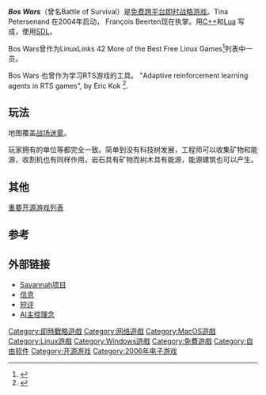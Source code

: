 {{noteTA
|G1=IT
}}
{{NotChineseTitle|time=2015-12-14T04:27:59+00:00}}
{{Portal|自由软件}}
{{Portal|电子游戏}}
{{Infobox VG
| title = Bos Wars
| image = File:Bos wars 2 5.png
| caption =  
| developer =  
| genre = [[即時戰略|即時戰略]]
| modes = [[單機遊戲|單機遊戲]]、[[联机遊戲|联机遊戲]]
| platforms = [[跨平臺|跨平臺]]
}}

'''''Bos Wars'''''（曾名Battle of Survival）是[[自由软件|免费]][[跨平台|跨平台]][[即时战略游戏|即时战略游戏]]。Tina Petersenand 在2004年启动， François Beerten现在执掌。用[[C++|C++]]和[[Lua|Lua]] 写成，使用[[Simple_DirectMedia_Layer|SDL]]。

Bos Wars曾作为LinuxLinks 42 More of the Best Free Linux Games<ref>{{cite web |url = http://www.linuxlinks.com/article/20080522164112313/Games-Part2.html |publisher = linuxlinks.com |title = 42 More of the Best Free Linux Games |accessdate = 2009-01-05 |archive-date = 2009-01-21 |archive-url = https://web.archive.org/web/20090121210638/http://www.linuxlinks.com/article/20080522164112313/Games-Part2.html |dead-url = yes }}</ref>列表中一员。

Bos Wars 也曾作为学习RTS游戏的工具。 "Adaptive reinforcement learning agents in RTS games", by Eric Kok <ref>{{cite web |url = http://www.ekok.nl/download/Adaptive%20reinforcement%20learning%20agents%20in%20RTS%20games.pdf |title = Adaptive reinforcement learning agents in RTS games |deadurl = yes |archiveurl = https://web.archive.org/web/20110724151711/http://www.ekok.nl/download/Adaptive%20reinforcement%20learning%20agents%20in%20RTS%20games.pdf |archivedate = 2011-07-24 |accessdate = 2009-01-05 }}</ref>.

== 玩法 ==
地图覆盖[[战场迷雾|战场迷雾]]。

玩家拥有的单位等都完全一致。简单到没有科技树发展，工程师可以收集矿物和能源，收割机也有同样作用，岩石具有矿物而树木具有能源，能源建筑也可以产生。

== 其他 ==
[[重要开源游戏列表|重要开源游戏列表]]

== 参考 ==
{{reflist|30em}}

== 外部链接 ==
*[http://savannah.nongnu.org/projects/stratagus-bos/ Savannah项目]{{Wayback|url=http://savannah.nongnu.org/projects/stratagus-bos/ |date=20081218011857 }}
*[http://libregamewiki.org/Bos_Wars 信息]{{Wayback|url=http://libregamewiki.org/Bos_Wars |date=20090104124519 }}
*[https://web.archive.org/web/20081029000413/http://eeesite.net/2007/12/bos-wars-real-time-strategy-game-for.html 短评]
*[https://web.archive.org/web/20120216014611/http://ekok.nl/tech/bos22apl/ AI主控理念]

[[Category:即時戰略遊戲|Category:即時戰略遊戲]]
[[Category:网络遊戲|Category:网络遊戲]]
[[Category:MacOS遊戲|Category:MacOS遊戲]]
[[Category:Linux遊戲|Category:Linux遊戲]]
[[Category:Windows遊戲|Category:Windows遊戲]]
[[Category:免費遊戲|Category:免費遊戲]]
[[Category:自由软件|Category:自由软件]]
[[Category:开源游戏|Category:开源游戏]]
[[Category:2006年电子游戏|Category:2006年电子游戏]]